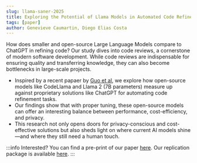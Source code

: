 ```yaml
---
slug: llama-saner-2025
title: Exploring the Potential of Llama Models in Automated Code Refinement accepted at SANER 2025
tags: [paper]
author: Genevieve Caumartin, Diego Elias Costa
---
```


How does smaller and open-source Large Language Models compare to ChatGPT in refining code?
Our study dives into code reviews, a cornerstone of modern software development. While code reviews are indispensable for ensuring quality and transferring knowledge, they can also become bottlenecks in large-scale projects.
- Inspired by a recent papaer by [Guo et al](https://arxiv.org/abs/2309.08221), we explore how open-source models like CodeLlama and Llama 2 (7B parameters) measure up against proprietary solutions like ChatGPT for automating code refinement tasks. 
- Our findings show that with proper tuning, these open-source models can offer an interesting balance between performance, cost-efficiency, and privacy.
- This research not only opens doors for privacy-conscious and cost-effective solutions but also sheds light on where current AI models shine—and where they still need a human touch.

:::info
Interested? You can find a pre-print of our paper [here](https://arxiv.org/abs/2412.02789). 
Our replication package is available [here](https://github.com/gencau/code_refinement_llama).
:::
